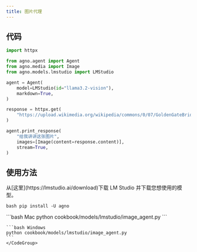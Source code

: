 ```yaml
---
title: 图片代理
---
```


## 代码

```python cookbook/models/lmstudio/image_agent.py
import httpx

from agno.agent import Agent
from agno.media import Image
from agno.models.lmstudio import LMStudio

agent = Agent(
    model=LMStudio(id="llama3.2-vision"),
    markdown=True,
)

response = httpx.get(
    "https://upload.wikimedia.org/wikipedia/commons/0/07/GoldenGateBridge-001.jpg"
)

agent.print_response(
    "给我讲讲这张图片",
    images=[Image(content=response.content)],
    stream=True,
)
```

## 使用方法

<Steps>
  <Snippet file="create-venv-step.mdx" />

<Step title="安装 LM Studio">
  从[这里](https://lmstudio.ai/download)下载 LM Studio 并下载您想使用的模型。
</Step>

<Step title="安装库">```bash pip install -U agno ```</Step>

  <Step title="运行代理">
    <CodeGroup>
    ```bash Mac
    python cookbook/models/lmstudio/image_agent.py
    ```

    ```bash Windows
    python cookbook/models/lmstudio/image_agent.py
    ```
    </CodeGroup>

  </Step>
</Steps>